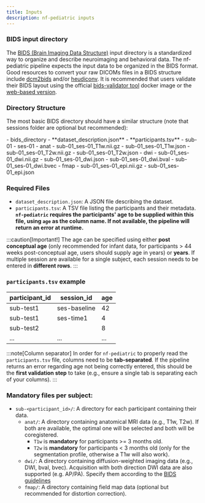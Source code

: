 ```yaml
---
title: Inputs
description: nf-pediatric inputs
---
```



### **BIDS input directory**

The [BIDS (Brain Imaging Data Structure)](https://bids-specification.readthedocs.io/en/stable/) input directory is a standardized way to organize and describe neuroimaging and behavioral data. The nf-pediatric pipeline expects the input data to be organized in the BIDS format. Good resources to convert your raw DICOMs files in a BIDS structure include [dcm2bids](https://unfmontreal.github.io/Dcm2Bids/3.2.0/) and/or [heudiconv](https://heudiconv.readthedocs.io/en/latest/). It is recommended that users validate their BIDS layout using the official [bids-validator tool](https://hub.docker.com/r/bids/validator) docker image or the [web-based version](https://bids-standard.github.io/bids-validator/).

### **Directory Structure**

The most basic BIDS directory should have a similar structure (note that sessions folder are optional but recommended):

<FileTree>
- bids_directory
  - **dataset_description.json**
  - **participants.tsv**
  - sub-01
    - ses-01
      - anat
        - sub-01_ses-01_T1w.nii.gz
        - sub-01_ses-01_T1w.json
        - sub-01_ses-01_T2w.nii.gz
        - sub-01_ses-01_T2w.json
      - dwi
        - sub-01_ses-01_dwi.nii.gz
        - sub-01_ses-01_dwi.json
        - sub-01_ses-01_dwi.bval
        - sub-01_ses-01_dwi.bvec
      - fmap
        - sub-01_ses-01_epi.nii.gz
        - sub-01_ses-01_epi.json
</FileTree>

### **Required Files**

- `dataset_description.json`: A JSON file describing the dataset.
- `participants.tsv`: A TSV file listing the participants and their metadata. **`nf-pediatric` requires the participants' age to be supplied within this file, using `age` as the column name. If not available, the pipeline will return an error at runtime.**

:::caution[Important!]
The age can be specified using either **post conceptual age** (only recommended for infant data, for participants > 44 weeks post-conceptual age, users should supply age in years) or **years**. If multiple session are available for a single subject, each session needs to be entered in **different rows**.
:::

### **`participants.tsv` example**

| participant_id | session_id   | age |
| -------------- | ------------ | --- |
| sub-test1      | ses-baseline | 42  |
| sub-test1      | ses-time1    | 4   |
| sub-test2      |              | 8   |
| ...            | ...          | ... |

:::note[Column separator]
In order for `nf-pediatric` to properly read the `participants.tsv` file, columns need to be **tab-separated**. If the pipeline returns an error regarding age not being correctly entered, this should be the **first validation step** to take (e.g., ensure a single tab is separating each of your columns).
:::


### **Mandatory files per subject:**

- `sub-<participant_id>/`: A directory for each participant containing their data.
  - `anat/`: A directory containing anatomical MRI data (e.g., T1w, T2w). If both are available, the optimal one will be selected and both will be coregistered.
    - `T1w` is **mandatory** for participants >= 3 months old.
    - `T2w` is **mandatory** for participants < 3 months old (only for the segmentation profile, otherwise a T1w will also work).
  - `dwi/`: A directory containing diffusion-weighted imaging data (e.g., DWI, bval, bvec). Acquisition with both direction DWI data are also supported (e.g. AP/PA). Specify them according to the [BIDS guidelines](https://bids-specification.readthedocs.io/en/stable/modality-specific-files/magnetic-resonance-imaging-data.html)
  - `fmap/`: A directory containing field map data (optional but recommended for distortion correction).